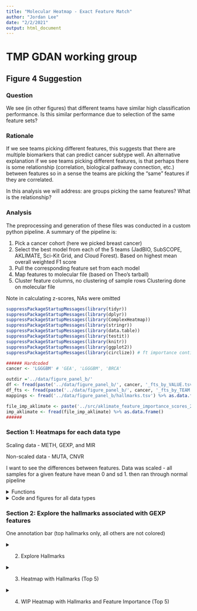 ```yaml
---
title: "Molecular Heatmap - Exact Feature Match"
author: "Jordan Lee"
date: "2/2/2021"
output: html_document
---
```


# TMP GDAN working group 
## Figure 4 Suggestion

### Question

We see (in other figures) that different teams have similar high classification performance. Is this similar performance due to selection of the same feature sets?

### Rationale

If we see teams picking different features, this suggests that there are multiple biomarkers that can predict cancer subtype well. An alternative explanation if we see teams picking different features, is that perhaps there is some relationship (correlation, biological pathway connection, etc.) between features so in a sense the teams are picking the "same" features if they are correlated.

In this analysis we will address: are groups picking the same features? What is the relationship?


### Analysis

The preprocessing and generation of these files was conducted in a custom python pipeline. A summary of the pipeline is:

1. Pick a cancer cohort (here we picked breast cancer)
2. Select the best model from each of the 5 teams (JadBIO, SubSCOPE, AKLIMATE, Sci-Kit Grid, and Cloud Forest). Based on highest mean overall weighted F1 score
3. Pull the corresponding feature set from each model
4. Map features to molecular file (based on Theo's tarball)
5. Cluster feature columns, no clustering of sample rows Clustering done on molecular file

Note in calculating z-scores, NAs were omitted

```r

suppressPackageStartupMessages(library(tidyr))
suppressPackageStartupMessages(library(dplyr))
suppressPackageStartupMessages(library(ComplexHeatmap))
suppressPackageStartupMessages(library(stringr))
suppressPackageStartupMessages(library(data.table))
suppressPackageStartupMessages(library(testit))
suppressPackageStartupMessages(library(knitr))
suppressPackageStartupMessages(library(ggplot2))
suppressPackageStartupMessages(library(circlize)) # ft importance continuous color band

```

```r
###### Hardcoded 
cancer <- 'LGGGBM' # 'GEA', 'LGGGBM', 'BRCA'

outdir ='../data/figure_panel_b/'
df <- fread(paste('../data/figure_panel_b/', cancer, '_fts_by_VALUE.tsv', sep='')) %>% as.data.frame()
df_fts <- fread(paste('../data/figure_panel_b/', cancer, '_fts_by_TEAM.tsv', sep=''))%>% as.data.frame()
mappings <- fread('../data/figure_panel_b/hallmarks.tsv') %>% as.data.frame()

file_imp_aklimate <- paste('../src/aklimate_feature_importance_scores_20200807/AKLIMATE_TEMPLATE_FULLY_TRAINED_', cancer, '_20200423_aklimate_ranked_feature_importance.tsv', sep='')
imp_aklimate <- fread(file_imp_aklimate) %>% as.data.frame()
######
```


### Section 1: Heatmaps for each data type

Scaling data - METH, GEXP, and MIR

Non-scaled data - MUTA, CNVR

I want to see the differences between features. Data was scaled - all samples for a given feature have mean 0 and sd 1. then ran through normal pipeline

<details><summary>Functions</summary><p>

```r
model2team <- function(df){
  # Read team model names and map to team name
  headers_vector <- c()
  names_vector <- c()
  
  models <- colnames(df)[!colnames(df) %in% c('featureID', 'Total')]
  
  for (header in models){
    if (grepl('gnosis', header, fixed=TRUE)){
      headers_vector <- c(headers_vector, header)
      names_vector <- c(names_vector, 'JADBIO')
    } 
    else if (grepl('CF', header, fixed=TRUE)){
      headers_vector <- c(headers_vector, header)
      names_vector <- c(names_vector, 'CForest')
    }
    else if (grepl('nn_jg', header, fixed=TRUE)){
      headers_vector <- c(headers_vector, header)
      names_vector <- c(names_vector, 'SubSCOPE')
    }
    else if (grepl('AKLIMATE', header, fixed=TRUE)){
      headers_vector <- c(headers_vector, header)
      names_vector <- c(names_vector, 'AKLIMATE')
    }
    else {
      headers_vector <- c(headers_vector, header)
      names_vector <- c(names_vector, 'SKGrid')
    }  
  }
  names(headers_vector) <- names_vector
  return(headers_vector)
}


get_colors <- function(df){
  # Pull color codes based on total number of subtypes
  nsubs <- df %>% 
    select(Labels) %>% 
    unique() %>%
    nrow() %>% 
    as.integer()
  if (nsubs == 4){
    color_codes <- c(
      "1" = 'salmon4',
      "2"='red3',
      "3"='orangered',
      "4"='orange1'
    )
  } else if (nsubs == 7){
    color_codes <- c(
      "1" = '#F58748',
      "2" ='#A95757',
      "3"='#4A2918',
      "4"='red3',
      "5"='orangered',
      "6"= 'salmon',
      "7" = 'orange1'
    )  
  }
  return(color_codes)
}



get_base_heatmap <- function(prefix, cancer, header_jadbio, header_cforest, header_aklimate, header_subscope, header_skgrid){
  # A. Order by subtype
  df_transform <- df %>% arrange(Labels)
  
  # B. Column annotation
  subtypestring <- paste(cancer, '_', sep='')
  
  subtype_ha <- rowAnnotation(
    Subtype = 
      select(df_transform, Labels) %>%
      mutate_all(funs(str_replace(., subtypestring, ""))) %>%
      as.matrix(), 
    na_col = 'grey', 
    col = list(
      Subtype = get_colors(df)
    ),
    show_annotation_name = FALSE,
    simple_anno_size = unit(3, "mm") # width
  )
  
  # C. Select data type
  df_transform <- df_transform %>%
      select(-Labels) %>%
      select(-all_of(cancer)) %>%
      select(starts_with(prefix))
  mat <- df_transform %>%
      as.matrix() %>%
      t()
  print(prefix)
  n_fts <- nrow(mat)
  print(n_fts)
  
  # 1. Heatmap that applies clustering we want
  #    second heatmap same row/col order but with added annotation bars
  
  # scale if appropriate 
  if (prefix %in% yes_scale){
    mat <- scale(t(mat), center=TRUE, scale=TRUE) #z-scores == each ft row will have mean 0, sd 1. omit NAs
  } else {
    mat <- t(mat) #flip for heatmap looks
  }
  
  fig <- Heatmap(
    mat,
    name = 'first heatmap',
    cluster_rows = FALSE,
    clustering_distance_columns = "euclidean",
    clustering_method_columns = "ward.D",
    cluster_columns = TRUE,
    show_row_names = FALSE,
    show_column_names = FALSE,
    column_title = paste('Features (n=', n_fts, ')', sep=''),
    row_title = paste('Samples (n=', nrow(mat), ')', sep=''),
    right_annotation = subtype_ha
  )
  # draw(fig) # dont need to draw
  
  
  #### 
  # Add team annotation bar
  ####
  # Ordering
  # 1. Get order of features post heatmap clustering
  heatmap_order <- column_order(fig) # index vector
  ftnames_order <- c() # featurename vector
  for (i in heatmap_order){
    add_ft <- colnames(mat)[i]
    ftnames_order <- c(ftnames_order, add_ft)
  }
  # print(ftnames_order)
  # 2. Get new matrix that is ordered by heatmap clustering
  mat2 <- mat[,match(ftnames_order, colnames(mat))]
  
  
  
  # Build annotation bars of teams feature sets. 
  # 1. df of all teams. match ft order in heatmap
  team_df<- df_fts %>% filter(featureID %in% ftnames_order) %>% arrange(match(featureID, ftnames_order))
  # 2. Pull just the team of interest
  jadbio <- team_df %>% pull(header_jadbio) %>% as.character()
  cforest <- team_df %>% pull(header_cforest) %>% as.character()
  aklimate <- team_df %>% pull(header_aklimate) %>% as.character()
  subscope <- team_df %>% pull(header_subscope) %>% as.character()
  skgrid <- team_df %>% pull(header_skgrid) %>% as.character()
  team_list <- HeatmapAnnotation(
    JADBIO = jadbio,
    CForest = cforest,
    AKLIMATE = aklimate,
    SubSCOPE = subscope,
    SKGrid = skgrid,
    col = list(
      JADBIO = c('0' = "#333333", '1' = "#D55B5B"),
      CForest =  c('0' = "#333333", '1' = "mediumpurple1"),
      AKLIMATE =  c('0' = "#333333", '1' = "cadetblue1"),
      SubSCOPE =  c('0' = "#333333", '1' = "palegreen2"),
      SKGrid =  c('0' = "#333333", '1' = "#EFA9A9")
    ),
    show_legend = FALSE,
    nTeamsSelected= anno_barplot(team_df$Total, bar_width = 1)
    # simple_anno_size = unit(2, 'mm') # height
  )
  
  # 3. Heatmap
  # Set up saving fig packet
  tiff(
    paste(
      cancer,
      '_ht_base_', 
      unlist(strsplit(prefix, ':'))[2],
      '.tiff',
      sep=''
    ),
    width = 1400,
    height = 1200,
    res = 200,
    compression = "none"
  )
  fig <- Heatmap(
    mat2, #each col will have mean 0, sd 1
    name = prefix,
    # width = unit(12, 'cm'),
    # height = unit(12, 'cm'),
    cluster_rows = FALSE,
    clustering_distance_columns = "euclidean",
    clustering_method_columns = "ward.D",
    column_order = ftnames_order,
    show_row_names = FALSE,
    show_column_names = FALSE,
    column_title = paste('Features (n=', n_fts, ')', sep=''),
    row_title = paste('Samples (n=', nrow(mat2), ')', sep=''),
    right_annotation = subtype_ha,
    bottom_annotation = team_list,
  )
  draw(fig)
  dev.off()
  
  
  #####
  # unit tests
  #####
  # sanity check 1 - that the row orders are the same in the two heatmaps
  assert('Assertion Error: order of feature rows on heatmap and final heatmap not same', colnames(mat2) == ftnames_order)
  # sanity check 2 - directly compare heatmap rows
  heatmap_order <- column_order(fig) # index vector
  ftnames_order2 <- c() # featurename vector
  for (i in heatmap_order){
    add_ft <- colnames(mat2)[i]
    ftnames_order2 <- c(ftnames_order2, add_ft)
  }
  assert('Assertion Error: order of feature rows on heatmap and final heatmap not same', ftnames_order2 == ftnames_order)
  
  print(paste('Distance metric = ', fig@column_dend_param$distance, '. Method = ', fig@column_dend_param$method, sep=' '))
  
  # Assign to 'output' variables
  return(list('results_matrix' = mat2, 'results_ft_order' = ftnames_order, 'subtype_annotation' = subtype_ha))
}


build_hallmark_vect <- function(hallmark, ftnames_order, platform_of_interest){
  # For builidng hallmark heatmap
  fts_checked <- c() # sanity check
  hallmark_present <- c()
  
  for (feature in ftnames_order){
    # 1. Preprocess - to gene symbol
    if (platform_of_interest == 'N:GEXP'){
      GENE <- unlist(strsplit(feature, '::'))[2]
      GENE <- unlist(strsplit(GENE, ':'))[1]
    } else if (platform_of_interest == 'N:METH'){
      GENE <- unlist(strsplit(feature, ':'))[4]
    }

    # 2. Hallmark Mapping
    halls <- mappings[mappings$human_gene_symbol==GENE,]$gs_name %>% as.vector()
    # If hallmark present
    if (hallmark %in% halls){
      i <- match(hallmark, halls)
      hallmark_present <- c(hallmark_present, 1)
      fts_checked <- c(fts_checked, feature)
    }
    else {
      hallmark_present <- c(hallmark_present, 0)
      fts_checked <- c(fts_checked, feature)
    }
  }
  return(hallmark_present)
}

# Minmax normalize function
mm_normal <- function(x) {
return ((x - min(x)) / (max(x) - min(x)))
}
```





</details>

<details><summary>Code and figures for all data types</summary><p>

```r
####
# Create Heatmap for all data types
####
# Define platform for hallmark heatmap
if (cancer == 'BRCA'){
  platform_of_interest <- 'N:GEXP'
} else if (cancer == 'LGGGBM'){
  platform_of_interest <- 'N:METH'
} else if (cancer == 'GEA'){
  platform_of_interest <- 'N:METH'
}


# Build list of data types present
if (cancer == 'BRCA' | cancer == 'GEA' ){
  platforms <- c('N:METH', 'N:MIR', 'I:CNVR', 'B:MUTA', 'N:GEXP')
} else if (cancer == 'LGGGBM'){
  platforms <- c('N:METH', 'I:CNVR', 'B:MUTA', 'N:GEXP')
}



# Set which to scale
yes_scale <- c('N:METH', 'N:GEXP','N:MIR') # which fts to scale

# get models
models <- model2team(df_fts)

# Set up saving fig packet
setwd(outdir)
for (prefix in platforms){
  # Create Base Heatmap
  results_list <- get_base_heatmap(
    prefix, 
    cancer, 
    models['JADBIO'],
    models['CForest'],
    models['AKLIMATE'],
    models['SubSCOPE'],
    models['SKGrid']
  )
  
  # If platform for Hallmarks Heatmap then save global variables - input for Section 2
  if (prefix == platform_of_interest){
    print('want to use this one')
    print(prefix)
    mat2 <- results_list[['results_matrix']]
    ftnames_order <- results_list[['results_ft_order']]  
    subtype_annotation <- results_list[['subtype_annotation']]
    n_fts <- length(ftnames_order)
  }
}
```




</details>


### Section 2: Explore the hallmarks associated with GEXP features

One annotation bar (top hallmarks only, all others are not colored)


<details><summary>2. Explore Hallmarks</summary><p>

```r
######
# Prep
# look up if in hallmark mappings table
n_hallmarks <- c() # exploratory
pooled_hallmarks <- c() # exploratory

if (platform_of_interest == 'N:GEXP'){
  for (feature in ftnames_order){
    # 1. Preprocess - to gene symbol
    GENE <- unlist(strsplit(feature, '::'))[2]
    GENE <- unlist(strsplit(GENE, ':'))[1]
    # 2. Hallmark Mapping
    halls <- mappings[mappings$human_gene_symbol==GENE,]$gs_name %>% as.vector()
    # Multiple Hallmarks
    n_hallmarks <- c(n_hallmarks, length(halls))
    pooled_hallmarks <- c(pooled_hallmarks, halls)
  }  
} else if (platform_of_interest == 'N:METH'){
  for (feature in ftnames_order){
    # 1. Preprocess - to gene symbol
    GENE <- unlist(strsplit(feature, ':'))[4]
    # 2. Hallmark Mapping
    halls <- mappings[mappings$human_gene_symbol==GENE,]$gs_name %>% as.vector()
    # Multiple Hallmarks
    n_hallmarks <- c(n_hallmarks, length(halls))
    pooled_hallmarks <- c(pooled_hallmarks, halls)
  }  
}



# How many hallmarks is a feature associated with?
# Set up saving fig packet
setwd(outdir)
tiff(
  paste(
    cancer,
    'hallmark_fts', 
    unlist(strsplit(prefix, ':'))[2],
    '.tiff',
    sep=''
  ),
  width = 1400,
  height = 1200,
  res = 200,
  compression = "none"
)
df2 <- table(n_hallmarks) %>% as.data.frame()
colnames(df2)<- c('nHallmarks', 'Freq')
ggplot(data=df2, aes(x=nHallmarks, y=Freq, fill='blue')) + 
  geom_bar(stat='identity') +
  geom_text(aes(label=Freq), vjust=-0.3, size=3.5) +
  ggtitle('Histogram - How many hallmarks is a feature associated with?') +
  theme(legend.position = "none")
dev.off()

# What hallmarks are fts most often associated with?
# Set up saving fig packet
tiff(
  paste(
    cancer,
    'hallmark_hist', 
    unlist(strsplit(prefix, ':'))[2],
    '.tiff',
    sep=''
  ),
  width = 1400,
  height = 1200,
  res = 200,
  compression = "none"
)
df2 <- sort(table(pooled_hallmarks), decreasing=T) %>% as.data.frame()
colnames(df2)<- c('Hallmarks', 'Freq')
ggplot(data=df2, aes(x=Hallmarks, y=Freq, fill='blue')) + 
  geom_bar(stat='identity') +
  geom_text(aes(label=Freq), hjust=-0.5, size=1.5) +
  ggtitle('What hallmarks are fts most often associated with') +
  theme(text = element_text(size=6)) +
  theme(legend.position = "none") +
  coord_flip()
dev.off()
```

</details>

<details><summary>3. Heatmap with Hallmarks (Top 5)</summary><p>
```r
# Get top data
hallmark_data <- sort(table(pooled_hallmarks), decreasing=T)

# Find top hallmarks
print('Heatmap below will use these hallmarks (order matches with heatmap)')
top <- hallmark_data[1:5]
top <- names(top)
```

#### Need to manually update this code chunk

```r
print('need to manually update this')


gene_set_size <- function(input_hallmark){
  # subset for hallmark rows
  tab<- mappings[mappings['gs_name']==input_hallmark,]
  # count unique gene symbols
  genes <- unique(unlist(tab['human_gene_symbol']))
  return(length(genes))
}

for (h in top){
  print(h)
  print(gene_set_size(h))
}

```

```r
# TODO add these as argument input into function
header_jadbio <- models['JADBIO']
header_cforest <- models['CForest']
header_aklimate <- models['AKLIMATE']
header_subscope <- models['SubSCOPE']
header_skgrid <- models['SKGrid']

subtype_ha <- subtype_annotation

```

```r
setwd(outdir)
# TODO make less janky so autopopulates the annotation names 
if (cancer == 'LGGGBM' & top == c("INTERFERON_GAMMA_RESPONSE", "MTORC1_SIGNALING", "IL2_STAT5_SIGNALING", "INFLAMMATORY_RESPONSE", "ESTROGEN_RESPONSE_LATE") ){
  vals_1 <- build_hallmark_vect(top[1],ftnames_order, platform_of_interest)
  vals_2 <- build_hallmark_vect(top[2],ftnames_order, platform_of_interest)
  vals_3 <- build_hallmark_vect(top[3],ftnames_order, platform_of_interest)
  vals_4 <- build_hallmark_vect(top[4],ftnames_order, platform_of_interest)
  vals_5 <- build_hallmark_vect(top[5],ftnames_order, platform_of_interest)
  
  # Build annotation bars of teams feature sets. 
  # 1. df of all teams. match ft order in heatmap
  team_df<- df_fts %>% filter(featureID %in% ftnames_order) %>% arrange(match(featureID, ftnames_order))
  # 2. Pull just the team of interest
  jadbio <- team_df %>% pull(header_jadbio) %>% as.character()
  cforest <- team_df %>% pull(header_cforest) %>% as.character()
  aklimate <- team_df %>% pull(header_aklimate) %>% as.character()
  subscope <- team_df %>% pull(header_subscope) %>% as.character()
  skgrid <- team_df %>% pull(header_skgrid) %>% as.character()
  
  # Build annotation
  col_annot <- HeatmapAnnotation(
    AKLIMATE = aklimate,
    SubSCOPE = subscope,
    CForest = cforest,
    JADBIO = jadbio,
    SKGrid = skgrid,
    
    nTeamsSelected= anno_barplot(team_df$Total, bar_width = 1, gp = gpar(fill='blue', col='grey38') ),
    
    # TODO need to manually update the name + gene set size of each hallmark name + color pallate
    'InterferonGammaResponse_200' = vals_1,
    MTORC1Signaling_200 = vals_2,
    IL2STAT5Signaling_199 = vals_3,
    InflammatoryResponse_200 = vals_4,
    EstrogenResponseLate_200 = vals_5,  
    
    col = list(
      AKLIMATE =  c('0' = "#333333", '1' = "cadetblue1"),
      SubSCOPE =  c('0' = "#333333", '1' = "palegreen2"),
      CForest =  c('0' = "#333333", '1' = "mediumpurple1"),
      JADBIO = c('0' = "#333333", '1' = "#D55B5B"),
      SKGrid =  c('0' = "#333333", '1' = "#EFA9A9"),
      'InterferonGammaResponse_200' = c('0' = "#333333", '1' = "darkgoldenrod3"),
      MTORC1Signaling_200 = c('0' = "#333333", '1' = "darkgoldenrod3"),
      IL2STAT5Signaling_199 = c('0' = "#333333", '1' = "darkgoldenrod3"),
      InflammatoryResponse_200 = c('0' = "#333333", '1' = "darkgoldenrod3"),
      EstrogenResponseLate_200 = c('0' = "#333333", '1' = "darkgoldenrod3")
    ),
    show_legend = FALSE,
    gap = unit(c(0,0,0,0,1,1,0,0,0,0), 'mm')
  )
  
  # Plot
  fig <- Heatmap(
    mat2, #each col will have mean 0, sd 1
    name = unlist(strsplit(platform_of_interest, ':'))[2],
    cluster_rows = FALSE,
    cluster_columns = FALSE,
    show_row_names = FALSE,
    show_column_names = FALSE,
    column_title = paste('Features (n=', n_fts, ')', sep=''),
    row_title = paste('Samples (n=', nrow(mat2), ')', sep=''),
    right_annotation = subtype_ha,
    bottom_annotation = col_annot,
    use_raster = TRUE
  )
  # Set up saving fig packet
  tiff(
    paste(
      cancer,
      '_ht_top5_', 
      unlist(strsplit(prefix, ':'))[2],
      '.tiff',
      sep=''
    ),
    width = 1400,
    height = 1200,
    res = 200,
    compression = "none"
  )
  draw(fig)
  dev.off()
} else if (cancer == 'BRCA' & top == c("ESTROGEN_RESPONSE_EARLY", "ESTROGEN_RESPONSE_LATE", "E2F_TARGETS", "G2M_CHECKPOINT", "MTORC1_SIGNALING" ) ){
  vals_1 <- build_hallmark_vect(top[1],ftnames_order, platform_of_interest)
  vals_2 <- build_hallmark_vect(top[2],ftnames_order, platform_of_interest)
  vals_3 <- build_hallmark_vect(top[3],ftnames_order, platform_of_interest)
  vals_4 <- build_hallmark_vect(top[4],ftnames_order, platform_of_interest)
  vals_5 <- build_hallmark_vect(top[5],ftnames_order, platform_of_interest)
  
  # Build annotation bars of teams feature sets. 
  # 1. df of all teams. match ft order in heatmap
  team_df<- df_fts %>% filter(featureID %in% ftnames_order) %>% arrange(match(featureID, ftnames_order))
  # 2. Pull just the team of interest
  jadbio <- team_df %>% pull(header_jadbio) %>% as.character()
  cforest <- team_df %>% pull(header_cforest) %>% as.character()
  aklimate <- team_df %>% pull(header_aklimate) %>% as.character()
  subscope <- team_df %>% pull(header_subscope) %>% as.character()
  skgrid <- team_df %>% pull(header_skgrid) %>% as.character()
  
  # Build annotation
  col_annot <- HeatmapAnnotation(
    AKLIMATE = aklimate,
    SubSCOPE = subscope,
    CForest = cforest,
    JADBIO = jadbio,
    SKGrid = skgrid,
    
    nTeamsSelected= anno_barplot(team_df$Total, bar_width = 1, gp = gpar(fill='blue', col='grey38') ),
    
    # TODO need to manually update the name + gene set size of each hallmark name + color pallate
    EstrogrenResponseEarly_200 = vals_1,
    EstrogrenResponseLate_200 = vals_2,
    E2FTargets_200 = vals_3,
    G2MCheckpoint_200 = vals_4,
    MTORC1Signaling_200 = vals_5,  
    
    col = list(
      AKLIMATE =  c('0' = "#333333", '1' = "cadetblue1"),
      SubSCOPE =  c('0' = "#333333", '1' = "palegreen2"),
      CForest =  c('0' = "#333333", '1' = "mediumpurple1"),
      JADBIO = c('0' = "#333333", '1' = "#D55B5B"),
      SKGrid =  c('0' = "#333333", '1' = "#EFA9A9"),
      EstrogrenResponseEarly_200 = c('0' = "#333333", '1' = "darkgoldenrod3"),
      EstrogrenResponseLate_200 = c('0' = "#333333", '1' = "darkgoldenrod3"),
      E2FTargets_200 = c('0' = "#333333", '1' = "darkgoldenrod3"),
      G2MCheckpoint_200 = c('0' = "#333333", '1' = "darkgoldenrod3"),
      MTORC1Signaling_200 = c('0' = "#333333", '1' = "darkgoldenrod3")
    ),
    show_legend = FALSE,
    gap = unit(c(0,0,0,0,1,1,0,0,0,0), 'mm')
  )
  
  # Plot
  fig <- Heatmap(
    mat2, #each col will have mean 0, sd 1
    name = unlist(strsplit(platform_of_interest, ':'))[2],
    cluster_rows = FALSE,
    cluster_columns = FALSE,
    show_row_names = FALSE,
    show_column_names = FALSE,
    column_title = paste('Features (n=', n_fts, ')', sep=''),
    row_title = paste('Samples (n=', nrow(mat2), ')', sep=''),
    right_annotation = subtype_ha,
    bottom_annotation = col_annot,
    use_raster = TRUE
  )
  # Set up saving fig packet
  tiff(
    paste(
      cancer,
      '_ht_top5_', 
      unlist(strsplit(prefix, ':'))[2],
      '.tiff',
      sep=''
    ),
    width = 1400,
    height = 1200,
    res = 200,
    compression = "none"
  )
  draw(fig)
  dev.off()
} else if (cancer == 'GEA' & top == c("IL2_STAT5_SIGNALING", "APICAL_JUNCTION", "EPITHELIAL_MESENCHYMAL_TRANSITION", "HYPOXIA", "MYOGENESIS") ){
  vals_1 <- build_hallmark_vect(top[1],ftnames_order, platform_of_interest)
  vals_2 <- build_hallmark_vect(top[2],ftnames_order, platform_of_interest)
  vals_3 <- build_hallmark_vect(top[3],ftnames_order, platform_of_interest)
  vals_4 <- build_hallmark_vect(top[4],ftnames_order, platform_of_interest)
  vals_5 <- build_hallmark_vect(top[5],ftnames_order, platform_of_interest)
  
  # Build annotation bars of teams feature sets. 
  # 1. df of all teams. match ft order in heatmap
  team_df<- df_fts %>% filter(featureID %in% ftnames_order) %>% arrange(match(featureID, ftnames_order))
  # 2. Pull just the team of interest
  jadbio <- team_df %>% pull(header_jadbio) %>% as.character()
  cforest <- team_df %>% pull(header_cforest) %>% as.character()
  aklimate <- team_df %>% pull(header_aklimate) %>% as.character()
  subscope <- team_df %>% pull(header_subscope) %>% as.character()
  skgrid <- team_df %>% pull(header_skgrid) %>% as.character()
  
  # Build annotation
  col_annot <- HeatmapAnnotation(
    AKLIMATE = aklimate,
    SubSCOPE = subscope,
    CForest = cforest,
    JADBIO = jadbio,
    SKGrid = skgrid,
    
    nTeamsSelected= anno_barplot(team_df$Total, bar_width = 1, gp = gpar(fill='blue', col='grey38') ),
    
    # TODO need to manually update the name + gene set size of each hallmark name + color pallate
    IL2STAT5Signaling_199 = vals_1,
    ApicalJunction_200 = vals_2,
    EpithelialMesenchymalTransition_200 = vals_3,
    Hypoxia_200 = vals_4,
    Myogenesis_200 = vals_5,  
    
    col = list(
      AKLIMATE =  c('0' = "#333333", '1' = "cadetblue1"),
      SubSCOPE =  c('0' = "#333333", '1' = "palegreen2"),
      CForest =  c('0' = "#333333", '1' = "mediumpurple1"),
      JADBIO = c('0' = "#333333", '1' = "#D55B5B"),
      SKGrid =  c('0' = "#333333", '1' = "#EFA9A9"),
      IL2STAT5Signaling_199 = c('0' = "#333333", '1' = "darkgoldenrod3"),
      ApicalJunction_200 = c('0' = "#333333", '1' = "darkgoldenrod3"),
      EpithelialMesenchymalTransition_200 = c('0' = "#333333", '1' = "darkgoldenrod3"),
      Hypoxia_200 = c('0' = "#333333", '1' = "darkgoldenrod3"),
      Myogenesis_200 = c('0' = "#333333", '1' = "darkgoldenrod3")
    ),
    show_legend = FALSE,
    gap = unit(c(0,0,0,0,1,1,0,0,0,0), 'mm')
  )
  
  # Plot
  fig <- Heatmap(
    mat2, #each col will have mean 0, sd 1
    # width = unit(10, 'cm'),
    # height = unit(10, 'cm'),
    name = unlist(strsplit(platform_of_interest, ':'))[2],
    cluster_rows = FALSE,
    cluster_columns = FALSE,
    show_row_names = FALSE,
    show_column_names = FALSE,
    column_title = paste('Features (n=', n_fts, ')', sep=''),
    row_title = paste('Samples (n=', nrow(mat2), ')', sep=''),
    right_annotation = subtype_ha,
    bottom_annotation = col_annot,
    use_raster = TRUE
  )
  # Set up saving fig packet
  tiff(
    paste(
      cancer,
      '_ht_top5_', 
      unlist(strsplit(prefix, ':'))[2],
      '.tiff',
      sep=''
    ),
    width = 1400,
    height = 1200,
    res = 200,
    compression = "none"
  )
  draw(fig)
  dev.off()
  
}
```

</details>

<details><summary>4. WIP Heatmap with Hallmarks and Feature Importance (Top 5)</summary><p>


```r
# Get top data
hallmark_data <- sort(table(pooled_hallmarks), decreasing=T)

# Find top hallmarks
print('Heatmap below will use these hallmarks (order matches with heatmap)')
top <- hallmark_data[1:5]
top <- names(top)
```

#### Need to manually update this code chunk

```r
print('need to manually update this')


gene_set_size <- function(input_hallmark){
  # subset for hallmark rows
  tab<- mappings[mappings['gs_name']==input_hallmark,]
  # count unique gene symbols
  genes <- unique(unlist(tab['human_gene_symbol']))
  return(length(genes))
}

for (h in top){
  print(h)
  print(gene_set_size(h))
}

```

```r
# TODO add these as argument input into function
header_jadbio <- models['JADBIO']
header_cforest <- models['CForest']
header_aklimate <- models['AKLIMATE']
header_subscope <- models['SubSCOPE']
header_skgrid <- models['SKGrid']

subtype_ha <- subtype_annotation
```


```r
setwd(outdir)

# TODO make less janky so autopopulates the annotation names 
if (cancer == 'LGGGBM' & top == c("INTERFERON_GAMMA_RESPONSE", "MTORC1_SIGNALING", "IL2_STAT5_SIGNALING", "INFLAMMATORY_RESPONSE", "ESTROGEN_RESPONSE_LATE") ){
  vals_1 <- build_hallmark_vect(top[1],ftnames_order, platform_of_interest)
  vals_2 <- build_hallmark_vect(top[2],ftnames_order, platform_of_interest)
  vals_3 <- build_hallmark_vect(top[3],ftnames_order, platform_of_interest)
  vals_4 <- build_hallmark_vect(top[4],ftnames_order, platform_of_interest)
  vals_5 <- build_hallmark_vect(top[5],ftnames_order, platform_of_interest)
  
  # Build annotation bars of teams feature sets. 
  # 1A. df of all teams. match ft order in heatmap
  team_df<- df_fts %>% filter(featureID %in% ftnames_order) %>% arrange(match(featureID, ftnames_order))
  
  
  ########
  # 1B. Create MinMax Values - for AKLIMATE only
  ########
  # Read importance file and subset 
  s_imp_aklimate <- imp_aklimate[,c('features', 'importance')]
  # Min max normalize importance scores
  minmax_vals <- mm_normal(s_imp_aklimate$importance)
  s_imp_aklimate <- cbind(s_imp_aklimate, minmax_vals)
  # Map and order ft importances to pooled ft order
  aklimate_minmax <- c()
  sanity_check_fts <- c()
  aklimate_importance_fts <- s_imp_aklimate$features
  for (pooled_ft in team_df$featureID){
    # Need this check if pulled aklimate model that is less than largest aklimate ft set (1k)
    if (pooled_ft %in% aklimate_importance_fts){
      mm <- s_imp_aklimate[s_imp_aklimate$'features'==pooled_ft,]$minmax_vals
      aklimate_minmax <- c(aklimate_minmax, mm)
      sanity_check_fts <- c(sanity_check_fts, pooled_ft)
    } else {
      aklimate_minmax <- c(aklimate_minmax, 0)
      sanity_check_fts <- c(sanity_check_fts, pooled_ft)
    }
  }


  # 2. Pull just the team of interest
  jadbio <- team_df %>% pull(header_jadbio) %>% as.character()
  cforest <- team_df %>% pull(header_cforest) %>% as.character()
  aklimate <- aklimate_minmax
  subscope <- team_df %>% pull(header_subscope) %>% as.character()
  skgrid <- team_df %>% pull(header_skgrid) %>% as.character()
  
  # Build annotation
  col_annot <- HeatmapAnnotation(
    AKLIMATE = aklimate,
    SubSCOPE = subscope,
    CForest = cforest,
    JADBIO = jadbio,
    SKGrid = skgrid,
    
    nTeamsSelected= anno_barplot(team_df$Total, bar_width = 1, gp = gpar(fill='blue', col='grey38') ),
    
    # TODO need to manually update the name + gene set size of each hallmark name + color pallate
    InterferonGammaResponse_200 = vals_1,
    MTORC1Signaling_200 = vals_2,
    IL2STAT5Signaling_199 = vals_3,
    InflammatoryResponse_200 = vals_4,
    EstrogenResponseLate_200 = vals_5,  
    
    col = list(
      AKLIMATE = colorRamp2(c(0, 1), c("#333333", "cadetblue1")),
      SubSCOPE =  c('0' = "#333333", '1' = "palegreen2"),
      CForest =  c('0' = "#333333", '1' = "mediumpurple1"),
      JADBIO = c('0' = "#333333", '1' = "#D55B5B"),
      SKGrid =  c('0' = "#333333", '1' = "#EFA9A9"),
      InterferonGammaResponse_200 = c('0' = "#333333", '1' = "darkgoldenrod3"),
      MTORC1Signaling_200 = c('0' = "#333333", '1' = "darkgoldenrod3"),
      IL2STAT5Signaling_199 = c('0' = "#333333", '1' = "darkgoldenrod3"),
      InflammatoryResponse_200 = c('0' = "#333333", '1' = "darkgoldenrod3"),
      EstrogenResponseLate_200 = c('0' = "#333333", '1' = "darkgoldenrod3")
    ),
    show_legend = FALSE,
    gap = unit(c(0,0,0,0,1,1,0,0,0,0), 'mm')
  )
  
  # Plot
  fig <- Heatmap(
    mat2, #each col will have mean 0, sd 1
    name = unlist(strsplit(platform_of_interest, ':'))[2],
    cluster_rows = FALSE,
    cluster_columns = FALSE,
    show_row_names = FALSE,
    show_column_names = FALSE,
    column_title = paste('Features (n=', n_fts, ')', sep=''),
    row_title = paste('Samples (n=', nrow(mat2), ')', sep=''),
    right_annotation = subtype_ha,
    bottom_annotation = col_annot,
    use_raster = TRUE
  )
  # Set up saving fig packet
  tiff(
    paste(
      cancer,
      'ht_ftimportance_top5', 
      unlist(strsplit(prefix, ':'))[2],
      '.tiff',
      sep=''
    ),
    width = 1400,
    height = 1200,
    res = 200,
    compression = "none"
  )
  draw(fig)
  dev.off()

} else if (cancer == 'BRCA' & top == c("ESTROGEN_RESPONSE_EARLY", "ESTROGEN_RESPONSE_LATE", "E2F_TARGETS", "G2M_CHECKPOINT", "MTORC1_SIGNALING" ) ){
  vals_1 <- build_hallmark_vect(top[1],ftnames_order, platform_of_interest)
  vals_2 <- build_hallmark_vect(top[2],ftnames_order, platform_of_interest)
  vals_3 <- build_hallmark_vect(top[3],ftnames_order, platform_of_interest)
  vals_4 <- build_hallmark_vect(top[4],ftnames_order, platform_of_interest)
  vals_5 <- build_hallmark_vect(top[5],ftnames_order, platform_of_interest)
  
  # Build annotation bars of teams feature sets. 
  # 1A. df of all teams. match ft order in heatmap
  team_df<- df_fts %>% filter(featureID %in% ftnames_order) %>% arrange(match(featureID, ftnames_order))
  
  ########
  # 1B. Create MinMax Values - for AKLIMATE only
  ########
  # Read importance file and subset 
  s_imp_aklimate <- imp_aklimate[,c('features', 'importance')]
  # Min max normalize importance scores
  minmax_vals <- mm_normal(s_imp_aklimate$importance)
  s_imp_aklimate <- cbind(s_imp_aklimate, minmax_vals)
  # Map and order ft importances to pooled ft order
  aklimate_minmax <- c()
  sanity_check_fts <- c()
  aklimate_importance_fts <- s_imp_aklimate$features
  for (pooled_ft in team_df$featureID){
    # Need this check if pulled aklimate model that is less than largest aklimate ft set (1k)
    if (pooled_ft %in% aklimate_importance_fts){
      mm <- s_imp_aklimate[s_imp_aklimate$'features'==pooled_ft,]$minmax_vals
      aklimate_minmax <- c(aklimate_minmax, mm)
      sanity_check_fts <- c(sanity_check_fts, pooled_ft)
    } else {
      aklimate_minmax <- c(aklimate_minmax, 0)
      sanity_check_fts <- c(sanity_check_fts, pooled_ft)
    }
  }
  
  # 2. Pull just the team of interest
  jadbio <- team_df %>% pull(header_jadbio) %>% as.character()
  cforest <- team_df %>% pull(header_cforest) %>% as.character()
  aklimate <- aklimate_minmax
  subscope <- team_df %>% pull(header_subscope) %>% as.character()
  skgrid <- team_df %>% pull(header_skgrid) %>% as.character()
  
  # Build annotation
  col_annot <- HeatmapAnnotation(
    AKLIMATE = aklimate,
    SubSCOPE = subscope,
    CForest = cforest,
    JADBIO = jadbio,
    SKGrid = skgrid,
    
    nTeamsSelected= anno_barplot(team_df$Total, bar_width = 1, gp = gpar(fill='blue', col='grey38') ),
    
    # TODO need to manually update the name + gene set size of each hallmark name + color pallate
    EstrogrenResponseEarly_200 = vals_1,
    EstrogrenResponseLate_200 = vals_2,
    E2FTargets_200 = vals_3,
    G2MCheckpoint_200 = vals_4,
    MTORC1Signaling_200 = vals_5,  
    
    col = list(
      AKLIMATE = colorRamp2(c(0, 1), c("#333333", "cadetblue1")),
      SubSCOPE =  c('0' = "#333333", '1' = "palegreen2"),
      CForest =  c('0' = "#333333", '1' = "mediumpurple1"),
      JADBIO = c('0' = "#333333", '1' = "#D55B5B"),
      SKGrid =  c('0' = "#333333", '1' = "#EFA9A9"),
      EstrogrenResponseEarly_200 = c('0' = "#333333", '1' = "darkgoldenrod3"),
      EstrogrenResponseLate_200 = c('0' = "#333333", '1' = "darkgoldenrod3"),
      E2FTargets_200 = c('0' = "#333333", '1' = "darkgoldenrod3"),
      G2MCheckpoint_200 = c('0' = "#333333", '1' = "darkgoldenrod3"),
      MTORC1Signaling_200 = c('0' = "#333333", '1' = "darkgoldenrod3")
    ),
    show_legend = FALSE,
    gap = unit(c(0,0,0,0,1,1,0,0,0,0), 'mm')
  )
  
  # Plot
  fig <- Heatmap(
    mat2, #each col will have mean 0, sd 1
    name = unlist(strsplit(platform_of_interest, ':'))[2],
    cluster_rows = FALSE,
    cluster_columns = FALSE,
    show_row_names = FALSE,
    show_column_names = FALSE,
    column_title = paste('Features (n=', n_fts, ')', sep=''),
    row_title = paste('Samples (n=', nrow(mat2), ')', sep=''),
    right_annotation = subtype_ha,
    bottom_annotation = col_annot,
    use_raster = TRUE
  )
  # Set up saving fig packet
  tiff(
    paste(
      cancer,
      'ht_ftimportance_top5', 
      unlist(strsplit(prefix, ':'))[2],
      '.tiff',
      sep=''
    ),
    width = 1400,
    height = 1200,
    res = 200,
    compression = "none"
  )
  draw(fig)
  dev.off()
} else if (cancer == 'GEA' & top == c("IL2_STAT5_SIGNALING", "APICAL_JUNCTION", "EPITHELIAL_MESENCHYMAL_TRANSITION", "HYPOXIA", "MYOGENESIS") ){
  vals_1 <- build_hallmark_vect(top[1],ftnames_order, platform_of_interest)
  vals_2 <- build_hallmark_vect(top[2],ftnames_order, platform_of_interest)
  vals_3 <- build_hallmark_vect(top[3],ftnames_order, platform_of_interest)
  vals_4 <- build_hallmark_vect(top[4],ftnames_order, platform_of_interest)
  vals_5 <- build_hallmark_vect(top[5],ftnames_order, platform_of_interest)
  
  # Build annotation bars of teams feature sets. 
  # 1A. df of all teams. match ft order in heatmap
  team_df<- df_fts %>% filter(featureID %in% ftnames_order) %>% arrange(match(featureID, ftnames_order))
  
  ########
  # 1B. Create MinMax Values - for AKLIMATE only
  ########
  # Read importance file and subset 
  s_imp_aklimate <- imp_aklimate[,c('features', 'importance')]
  # Min max normalize importance scores
  minmax_vals <- mm_normal(s_imp_aklimate$importance)
  s_imp_aklimate <- cbind(s_imp_aklimate, minmax_vals)
  # Map and order ft importances to pooled ft order
  aklimate_minmax <- c()
  sanity_check_fts <- c()
  aklimate_importance_fts <- s_imp_aklimate$features
  for (pooled_ft in team_df$featureID){
    # Need this check if pulled aklimate model that is less than largest aklimate ft set (1k)
    if (pooled_ft %in% aklimate_importance_fts){
      mm <- s_imp_aklimate[s_imp_aklimate$'features'==pooled_ft,]$minmax_vals
      aklimate_minmax <- c(aklimate_minmax, mm)
      sanity_check_fts <- c(sanity_check_fts, pooled_ft)
    } else {
      aklimate_minmax <- c(aklimate_minmax, 0)
      sanity_check_fts <- c(sanity_check_fts, pooled_ft)
    }
  }
  
  # 2. Pull just the team of interest
  jadbio <- team_df %>% pull(header_jadbio) %>% as.character()
  cforest <- team_df %>% pull(header_cforest) %>% as.character()
  aklimate <- aklimate_minmax
  subscope <- team_df %>% pull(header_subscope) %>% as.character()
  skgrid <- team_df %>% pull(header_skgrid) %>% as.character()
  
  # Build annotation
  col_annot <- HeatmapAnnotation(
    AKLIMATE = aklimate,
    SubSCOPE = subscope,
    CForest = cforest,
    JADBIO = jadbio,
    SKGrid = skgrid,
    
    nTeamsSelected= anno_barplot(team_df$Total, bar_width = 1, gp = gpar(fill='blue', col='grey38') ),
    
    # TODO need to manually update the name + gene set size of each hallmark name + color pallate
    IL2STAT5Signaling_199 = vals_1,
    ApicalJunction_200 = vals_2,
    EpithelialMesenchymalTransition_200 = vals_3,
    Hypoxia_200 = vals_4,
    Myogenesis_200 = vals_5,  
    
    col = list(
      AKLIMATE = colorRamp2(c(0, 1), c("#333333", "cadetblue1")),
      SubSCOPE =  c('0' = "#333333", '1' = "palegreen2"),
      CForest =  c('0' = "#333333", '1' = "mediumpurple1"),
      JADBIO = c('0' = "#333333", '1' = "#D55B5B"),
      SKGrid =  c('0' = "#333333", '1' = "#EFA9A9"),
      IL2STAT5Signaling_199 = c('0' = "#333333", '1' = "darkgoldenrod3"),
      ApicalJunction_200 = c('0' = "#333333", '1' = "darkgoldenrod3"),
      EpithelialMesenchymalTransition_200 = c('0' = "#333333", '1' = "darkgoldenrod3"),
      Hypoxia_200 = c('0' = "#333333", '1' = "darkgoldenrod3"),
      Myogenesis_200 = c('0' = "#333333", '1' = "darkgoldenrod3")
    ),
    show_legend = FALSE,
    gap = unit(c(0,0,0,0,1,1,0,0,0,0), 'mm')
  )
  
  # Plot
  fig <- Heatmap(
    mat2, #each col will have mean 0, sd 1
    # width = unit(10, 'cm'),
    # height = unit(10, 'cm'),
    name = unlist(strsplit(platform_of_interest, ':'))[2],
    cluster_rows = FALSE,
    cluster_columns = FALSE,
    show_row_names = FALSE,
    show_column_names = FALSE,
    column_title = paste('Features (n=', n_fts, ')', sep=''),
    row_title = paste('Samples (n=', nrow(mat2), ')', sep=''),
    right_annotation = subtype_ha,
    bottom_annotation = col_annot,
    use_raster = TRUE
  )
  # Set up saving fig packet
  tiff(
    paste(
      cancer,
      'ht_ftimportance_top5', 
      unlist(strsplit(prefix, ':'))[2],
      '.tiff',
      sep=''
    ),
    width = 1400,
    height = 1200,
    res = 200,
    compression = "none"
  )
  draw(fig)
  dev.off()
  
}
```

</details>